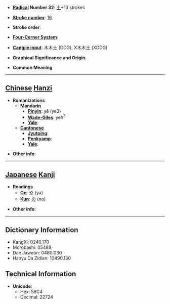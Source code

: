 * '''[[Wiktionary:Chinese radical index| Radical]] Number 32''': [[Wiktionary:Chinese radical index 土|土]]+13 strokes

* '''[[Wiktionary:Chinese total strokes index|Stroke number]]''': [[Wiktionary:Chinese total strokes index 16|16]]

* '''Stroke order''': 

* '''[[Wiktionary:Chinese four corner index|Four-Corner System]]''': 

* '''[[Wiktionary:Chinese Cangjie index|Cangjie input]]''': 木木土 (DDG), X木木土 (XDDG)

* '''Graphical Significance and Origin''': 

* '''Common Meaning'''

----

== [[Chinese]] [[Hanzi]] ==

* '''Romanizations'''
** '''[[Mandarin]]'''
*** '''[[Pinyin]]''': yě (ye3)
*** '''[[Wade-Giles]]''': yeh<sup>3</sup>
*** '''[[Yale]]''': 
** '''[[Cantonese]]'''
*** '''[[Jyutping]]''':
*** '''[[Penkyamp]]''': 
*** '''[[Yale]]''': 

* '''Other info''': 

----

== [[Japanese]] [[Kanji]] ==

* '''Readings'''
** '''[[On]]''': [[や]] (ya)
** '''[[Kun]]''': [[の]] (no)

* '''Other info''':  

----

== Dictionary Information ==

* KangXi: 0240.170
* Morobashi: 05489
* Dae Jaweon: 0480.030
* Hanyu Da Zidian: 10490.130

== Technical Information ==

* '''Unicode''':
** Hex: 58C4
** Decimal: 22724